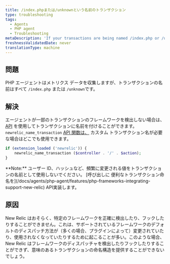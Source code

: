```yaml
---
title: /index.phpまたは/unknownという名前のトランザクション
type: troubleshooting
tags:
  - Agents
  - PHP agent
  - Troubleshooting
metaDescription: 'If your transactions are being named /index.php or /unknown, New Relic probably cannot accurately detect or hook into your framework.'
freshnessValidatedDate: never
translationType: machine
---
```


## 問題

PHP エージェントはメトリクス データを収集しますが、トランザクションの名前はすべて `/index.php` または `/unknown`です。

## 解決

エージェントが一部のトランザクションのフレームワークを検出しない場合は、 [API](/docs/agents/php-agent/configuration/php-agent-api#api-name-wt) を使用してトランザクションに名前を付けることができます。 `newrelic_name_transaction` [API 関数は、](/docs/agents/php-agent/php-agent-api/newrelic_name_transaction/) カスタム トランザクション名が必要な場合はどこでも使用できます。

```php
if (extension_loaded ('newrelic')) {
    newrelic_name_transaction ($controller . '/' . $action);
}
```

<Callout variant="tip">
  <DNT>**Note:**</DNT> ユーザー ID、ハッシュなど、頻繁に変更される値をトランザクションの名前として使用しないでください。 [呼び出しに 便利なトランザクション命名を](/docs/agents/php-agent/features/php-frameworks-integrating-support-new-relic) API実装します。
</Callout>

## 原因

New Relic はおそらく、特定のフレームワークを正確に検出したり、フックしたりすることができません。これは、サポートされているフレームワークのデフォルトのディスパッチ方法が（多くの場合、プラグインによって）変更されていたり、使用されなくなっていたりするために起こることが多い。このような場合、New Relic はフレームワークのディスパッチャを検出したりフックしたりすることができず、意味のあるトランザクションの命名構造を提供することができないでしょう。
